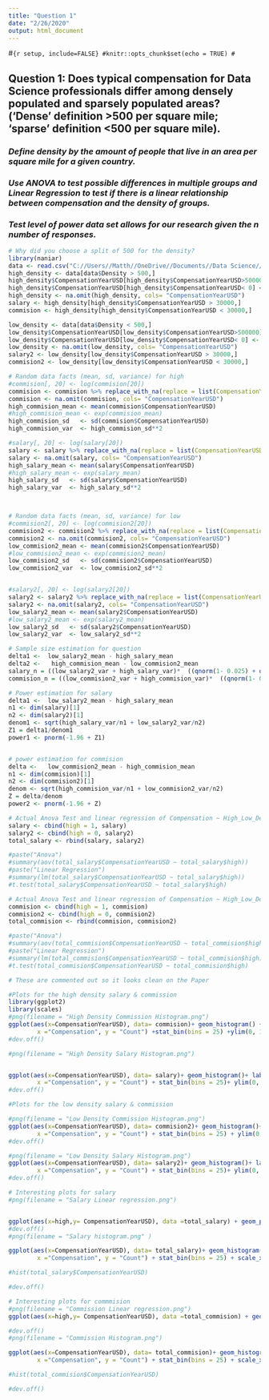 ---
title: "Question 1"
date: "2/26/2020"
output: html_document
---

#```{r setup, include=FALSE}
#knitr::opts_chunk$set(echo = TRUE)
#```

## **Question 1: Does typical compensation for Data Science professionals differ among densely populated and sparsely populated areas? (‘Dense’ definition >500 per square mile; ‘sparse’ definition <500 per square mile). **

### *Define density by the amount of people that live in an area per square mile for a given country.*

### *Use ANOVA to test possible differences in multiple groups and Linear Regression to test if there is a linear relationship between compensation and the density of groups. *

### *Test level of power data set allows for our research given the n number of responses.*

```{r, Q1_data, eval =TRUE, echo=FALSE}
# Why did you choose a split of 500 for the density?
library(naniar)
data <- read.csv("C://Users//Matth//OneDrive//Documents//Data Science//DATA 557//557_Final_Project//Data//Data_Science_Density.csv")
high_density <- data[data$Density > 500,]
high_density$CompensationYearUSD[high_density$CompensationYearUSD>500000] <- NA # 4 removed
high_density$CompensationYearUSD[high_density$CompensationYearUSD< 0] <- NA
high_density <- na.omit(high_density, cols= "CompensationYearUSD")
salary <- high_density[high_density$CompensationYearUSD > 30000,]
commision <- high_density[high_density$CompensationYearUSD < 30000,]

low_density <- data[data$Density < 500,]
low_density$CompensationYearUSD[low_density$CompensationYearUSD>500000] <- NA # 11 removed
low_density$CompensationYearUSD[low_density$CompensationYearUSD< 0] <- NA
low_density <- na.omit(low_density, cols= "CompensationYearUSD")
salary2 <- low_density[low_density$CompensationYearUSD > 30000,]
commision2 <- low_density[low_density$CompensationYearUSD < 30000,]
```



```{r, facts-chunk, eval =TRUE, echo= FALSE}
# Random data facts (mean, sd, variance) for high
#commision[, 20] <- log(commision[20])
commision <- commision %>% replace_with_na(replace = list(CompensationYearUSD = 0))
commision <- na.omit(commision, cols= "CompensationYearUSD")
high_commision_mean <- mean(commision$CompensationYearUSD)
#high_commision_mean <- exp(commision_mean)
high_commision_sd   <- sd(commision$CompensationYearUSD)
high_commision_var  <- high_commision_sd**2

#salary[, 20] <- log(salary[20])
salary <- salary %>% replace_with_na(replace = list(CompensationYearUSD = 0))
salary <- na.omit(salary, cols= "CompensationYearUSD")
high_salary_mean <- mean(salary$CompensationYearUSD)
#high_salary_mean <- exp(salary_mean)
high_salary_sd   <- sd(salary$CompensationYearUSD)
high_salary_var  <- high_salary_sd**2



# Random data facts (mean, sd, variance) for low
#commision2[, 20] <- log(commision2[20])
commision2 <- commision2 %>% replace_with_na(replace = list(CompensationYearUSD = 0))
commision2 <- na.omit(commision2, cols= "CompensationYearUSD")
low_commision2_mean <- mean(commision2$CompensationYearUSD)
#low_commision2_mean <- exp(commision2_mean)
low_commision2_sd   <- sd(commision2$CompensationYearUSD)
low_commision2_var  <- low_commision2_sd**2


#salary2[, 20] <- log(salary2[20])
salary2 <- salary2 %>% replace_with_na(replace = list(CompensationYearUSD = c(-Inf, Inf)))
salary2 <- na.omit(salary2, cols= "CompensationYearUSD")
low_salary2_mean <- mean(salary2$CompensationYearUSD)
#low_salary2_mean <- exp(salary2_mean)
low_salary2_sd   <- sd(salary2$CompensationYearUSD)
low_salary2_var  <- low_salary2_sd**2
```

```{r, sample_size, eval=FALSE}
# Sample size estimation for question
delta1 <-  low_salary2_mean - high_salary_mean
delta2 <-   high_commision_mean - low_commision2_mean 
salary_n = ((low_salary2_var + high_salary_var)*  ((qnorm(1- 0.025) + qnorm(.9))**2)   )/(delta1**2)
commision_n = ((low_commision2_var + high_commision_var)*  ((qnorm(1- 0.025) + qnorm(.9))**2)   )/(delta2**2)
```

```{r, power_est, eval=FALSE, echo=FALSE}
# Power estimation for salary
delta1 <-  low_salary2_mean - high_salary_mean
n1 <- dim(salary)[1]
n2 <- dim(salary2)[1]
denom1 <- sqrt(high_salary_var/n1 + low_salary2_var/n2)
Z1 = delta1/denom1
power1 <- pnorm(-1.96 + Z1)


# power estimation for commision
delta <-   low_commision2_mean - high_commision_mean 
n1 <- dim(commision)[1]
n2 <- dim(commision2)[1]
denom <- sqrt(high_commision_var/n1 + low_commision2_var/n2)
Z = delta/denom
power2 <- pnorm(-1.96 + Z)
```


```{r, testing, eval= TRUE, echo=FALSE}
# Actual Anova Test and linear regression of Compensation ~ High_Low_Density for salary
salary <- cbind(high = 1, salary)
salary2 <- cbind(high = 0, salary2)
total_salary <- rbind(salary, salary2)

#paste("Anova")
#summary(aov(total_salary$CompensationYearUSD ~ total_salary$high))
#paste("Linear Regression")
#summary(lm(total_salary$CompensationYearUSD ~ total_salary$high))
#t.test(total_salary$CompensationYearUSD ~ total_salary$high)

# Actual Anova Test and linear regression of Compensation ~ High_Low_Density for commision
commision <- cbind(high = 1, commision)
commision2 <- cbind(high = 0, commision2)
total_commision <- rbind(commision, commision2)

#paste("Anova")
#summary(aov(total_commision$CompensationYearUSD ~ total_commision$high))
#paste("Linear Regression")
#summary(lm(total_commision$CompensationYearUSD ~ total_commision$high))
#t.test(total_commision$CompensationYearUSD ~ total_commision$high)

# These are commented out so it looks clean on the Paper


```

```{r, pre_plots, eval=TRUE,message=FALSE, warning=FALSE}
#Plots for the high density salary & commission
library(ggplot2)
library(scales)
#png(filename = "High Density Commission Histogram.png")
ggplot(aes(x=CompensationYearUSD), data= commision)+ geom_histogram() + labs(title="Histogram of High Density Commission",
        x ="Compensation", y = "Count") +stat_bin(bins = 25) +ylim(0, 100) + scale_x_continuous(labels = dollar) + annotate("text", label = "Mu: $11,187",x = 10000, y=15, color= "white")
#dev.off()

#png(filename = "High Density Salary Histogram.png")


ggplot(aes(x=CompensationYearUSD), data= salary)+ geom_histogram()+ labs(title="Histogram of High Density Salary",
        x ="Compensation", y = "Count") + stat_bin(bins = 25)+ ylim(0, 400) + scale_x_continuous(labels = dollar) + annotate("text", label = "Mu: $77,107",x = 50000, y=15, color= "white")
#dev.off()

#Plots for the low density salary & commission

#png(filename = "Low Density Commission Histogram.png")
ggplot(aes(x=CompensationYearUSD), data= commision2)+ geom_histogram()+ labs(title="Histogram of Low Density Commission",
        x ="Compensation", y = "Count") + stat_bin(bins = 25) + ylim(0, 100) + scale_x_continuous(labels = dollar) + annotate("text", label = "Mu: $13,171",x = 10000, y=15, color= "white")
#dev.off()

#png(filename = "Low Density Salary Histogram.png")
ggplot(aes(x=CompensationYearUSD), data= salary2)+ geom_histogram()+ labs(title="Histogram of Low Density Salary",
        x ="Compensation", y = "Count") + stat_bin(bins = 25)+ ylim(0, 400) + scale_x_continuous(labels = dollar) + annotate("text", label = "Mu: $98,795",x = 100000, y=15, color= "white")
#dev.off()
```




```{r, Question_1_plot_salary, dependson= "testing", eval=TRUE}
# Interesting plots for salary
#png(filename = "Salary Linear regression.png")


ggplot(aes(x=high,y= CompensationYearUSD), data =total_salary) + geom_point() + stat_smooth(method="lm")
#dev.off()
#png(filename = "Salary histogram.png" )

ggplot(aes(x=CompensationYearUSD), data= total_salary)+ geom_histogram()+ labs(title="Histogram of Salary",
        x ="Compensation", y = "Count") + stat_bin(bins = 25) + scale_x_continuous(labels = dollar) + annotate("text", label = paste("Mu: ", toString(mean(total_salary$CompensationYearUSD))),x = 100000, y=15, color= "white")

```

```{r, Question_1_plot_commission, dependson= "testing", eval=TRUE}
#hist(total_salary$CompensationYearUSD)

#dev.off()

# Interesting plots for commmision
#png(filename = "Commission Linear regression.png")
ggplot(aes(x=high,y= CompensationYearUSD), data =total_commision) + geom_point() + stat_smooth(method="lm")

#dev.off()
#png(filename = "Commission Histogram.png")

ggplot(aes(x=CompensationYearUSD), data= total_commision)+ geom_histogram()+ labs(title="Histogram of Commission",
        x ="Compensation", y = "Count") + stat_bin(bins = 25) + scale_x_continuous(labels = dollar) + annotate("text", label = paste("Mu: ", toString(mean(total_commision$CompensationYearUSD))),x = 10000, y=15, color= "white")

#hist(total_commision$CompensationYearUSD)

#dev.off()

```
